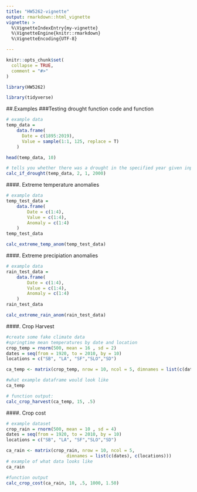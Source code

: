 ```yaml
---
title: "HW5262-vignette"
output: rmarkdown::html_vignette
vignette: >
  %\VignetteIndexEntry{my-vignette}
  %\VignetteEngine{knitr::rmarkdown}
  %\VignetteEncoding{UTF-8}

---
```


```r
knitr::opts_chunk$set(
  collapse = TRUE,
  comment = "#>"
)
```

```r
library(HW5262)

```

```r
library(tidyverse)
```


##.Examples
###Testing drought function code and function 

```r
# example data
temp_data =
    data.frame(
      Date = c(1895:2019),
      Value = sample(1:1, 125, replace = T)
    )

head(temp_data, 10)

# tells you whether there was a drought in the specified year given inputed drought index and threshold value
calc_if_drought(temp_data, 2, 1, 2000)


```

####. Extreme temperature anomalies
```r
# example data
temp_test_data =
    data.frame(
        Date = c(1:4),
        Value = c(1:4),
        Anomaly = c(1:4)
    )
temp_test_data

calc_extreme_temp_anom(temp_test_data)


```

####. Extreme precipiation anomalies
```r
# example data
rain_test_data =
    data.frame(
        Date = c(1:4),
        Value = c(1:4),
        Anomaly = c(1:4)
    )
rain_test_data

calc_extreme_rain_anom(rain_test_data)
```


####. Crop Harvest
```r
#create some fake climate data
#springtime mean temperatures by date and location
crop_temp = rnorm(500, mean = 16 , sd = 2)
dates = seq(from = 1920, to = 2010, by = 10)
locations = c("SB", "LA", "SF","SLO","SD")

ca_temp <- matrix(crop_temp, nrow = 10, ncol = 5, dimnames = list(c(dates), c(locations)))

#what example dataframe would look like 
ca_temp

# function output: 
calc_crop_harvest(ca_temp, 15, .5)

```

####. Crop cost

```r
# example dataset
crop_rain = rnorm(500, mean = 10 , sd = 4)
dates = seq(from = 1920, to = 2010, by = 10)
locations = c("SB", "LA", "SF","SLO","SD")

ca_rain <- matrix(crop_rain, nrow = 10, ncol = 5,
                       dimnames = list(c(dates), c(locations)))
# example of what data looks like
ca_rain

#function output
calc_crop_cost(ca_rain, 10, .5, 1000, 1.50)

```
